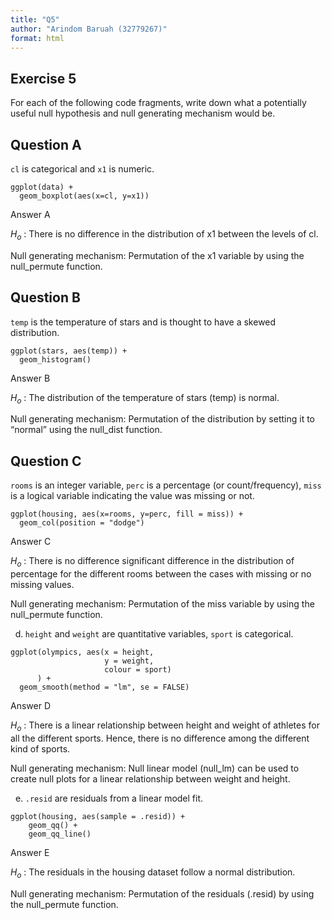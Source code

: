 ```yaml
---
title: "Q5"
author: "Arindom Baruah (32779267)"
format: html
---
```


## Exercise 5

For each of the following code fragments, write down what a potentially useful null hypothesis and null generating mechanism would be.

:::{.callout-note}
# Question A

`cl` is categorical and `x1` is numeric.

```
ggplot(data) + 
  geom_boxplot(aes(x=cl, y=x1))
```
:::

Answer A

<div class="alert alert-block alert-warning">
$H_o$ : There is no difference in the distribution of x1 between the levels of cl.

Null generating mechanism: Permutation of the x1 variable by using the null_permute function.
</div>

:::{.callout-note}
# Question B
`temp` is the temperature of stars and is thought to have a skewed distribution.

```
ggplot(stars, aes(temp)) +
  geom_histogram()
```
:::
Answer B

<div class="alert alert-block alert-warning">
$H_o$ : The distribution of the temperature of stars (temp) is normal.

Null generating mechanism: Permutation of the distribution by setting it to "normal" using the null_dist function.
</div>

:::{.callout-note}
# Question C
`rooms` is an integer variable, `perc` is a percentage (or count/frequency), `miss` is a logical variable indicating the value was missing or not. 

```
ggplot(housing, aes(x=rooms, y=perc, fill = miss)) +
  geom_col(position = "dodge")
```
:::

Answer C

<div class="alert alert-block alert-warning">
$H_o$ : There is no difference significant difference in the distribution of percentage for the different rooms between the cases with missing or no missing values.

Null generating mechanism: Permutation of the miss variable by using the null_permute function.
</div>

:::{.callout-note}
d. `height` and `weight` are quantitative variables, `sport` is categorical.

```
ggplot(olympics, aes(x = height, 
                     y = weight,  
                     colour = sport)
      ) +
  geom_smooth(method = "lm", se = FALSE)
```

:::

Answer D

<div class="alert alert-block alert-warning">
$H_o$ : There is a linear relationship between height and weight of athletes for all the different sports. Hence, there is no difference among the different kind of sports.

Null generating mechanism: Null linear model (null_lm) can be used to create null plots for a linear relationship between weight and height.
</div>

:::{.callout-note}
e. `.resid` are residuals from a linear model fit.

```
ggplot(housing, aes(sample = .resid)) +
    geom_qq() +
    geom_qq_line() 
```
:::
Answer E

<div class="alert alert-block alert-warning">
$H_o$ : The residuals in the housing dataset follow a normal distribution.

Null generating mechanism: Permutation of the residuals (.resid) by using the null_permute function.
</div>
